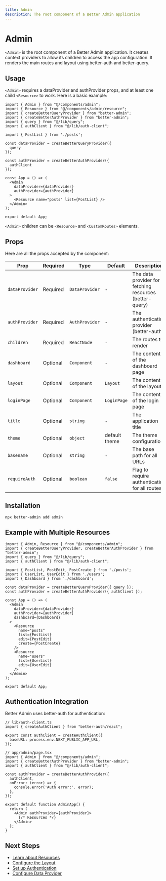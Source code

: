 ```yaml
---
title: Admin
description: The root component of a Better Admin application
---
```


# Admin

`<Admin>` is the root component of a Better Admin application. It creates context providers to allow its children to access the app configuration. It renders the main routes and layout using better-auth and better-query.

## Usage

`<Admin>` requires a dataProvider and authProvider props, and at least one child `<Resource>` to work. Here is a basic example:

```tsx
import { Admin } from "@/components/admin";
import { Resource } from "@/components/admin/resource";
import { createBetterQueryProvider } from "better-admin";
import { createBetterAuthProvider } from "better-admin";
import { query } from "@/lib/query";
import { authClient } from "@/lib/auth-client";

import { PostList } from './posts';

const dataProvider = createBetterQueryProvider({ 
  query 
});

const authProvider = createBetterAuthProvider({ 
  authClient 
});

const App = () => (
  <Admin 
    dataProvider={dataProvider}
    authProvider={authProvider}
  >
    <Resource name="posts" list={PostList} />
  </Admin>
);

export default App;
```

`<Admin>` children can be `<Resource>` and `<CustomRoutes>` elements.

## Props

Here are all the props accepted by the component:

| Prop | Required | Type | Default | Description |
|------|----------|------|---------|-------------|
| `dataProvider` | Required | `DataProvider` | - | The data provider for fetching resources (better-query) |
| `authProvider` | Required | `AuthProvider` | - | The authentication provider (better-auth) |
| `children` | Required | `ReactNode` | - | The routes to render |
| `dashboard` | Optional | `Component` | - | The content of the dashboard page |
| `layout` | Optional | `Component` | `Layout` | The content of the layout |
| `loginPage` | Optional | `Component` | `LoginPage` | The content of the login page |
| `title` | Optional | `string` | - | The application title |
| `theme` | Optional | `object` | default theme | The theme configuration |
| `basename` | Optional | `string` | - | The base path for all URLs |
| `requireAuth` | Optional | `boolean` | `false` | Flag to require authentication for all routes |

## Installation

```bash title="Terminal"
npx better-admin add admin
```

## Example with Multiple Resources

```tsx
import { Admin, Resource } from "@/components/admin";
import { createBetterQueryProvider, createBetterAuthProvider } from "better-admin";
import { query } from "@/lib/query";
import { authClient } from "@/lib/auth-client";

import { PostList, PostEdit, PostCreate } from './posts';
import { UserList, UserEdit } from './users';
import { Dashboard } from './dashboard';

const dataProvider = createBetterQueryProvider({ query });
const authProvider = createBetterAuthProvider({ authClient });

const App = () => (
  <Admin 
    dataProvider={dataProvider}
    authProvider={authProvider}
    dashboard={Dashboard}
  >
    <Resource 
      name="posts" 
      list={PostList} 
      edit={PostEdit} 
      create={PostCreate} 
    />
    <Resource 
      name="users" 
      list={UserList} 
      edit={UserEdit} 
    />
  </Admin>
);

export default App;
```

## Authentication Integration

Better Admin uses better-auth for authentication:

```tsx
// lib/auth-client.ts
import { createAuthClient } from "better-auth/react";

export const authClient = createAuthClient({
  baseURL: process.env.NEXT_PUBLIC_APP_URL,
});

// app/admin/page.tsx
import { Admin } from "@/components/admin";
import { createBetterAuthProvider } from "better-admin";
import { authClient } from "@/lib/auth-client";

const authProvider = createBetterAuthProvider({
  authClient,
  onError: (error) => {
    console.error('Auth error:', error);
  },
});

export default function AdminApp() {
  return (
    <Admin authProvider={authProvider}>
      {/* Resources */}
    </Admin>
  );
}
```

## Next Steps

- [Learn about Resources](/docs/better-admin/components/resource)
- [Configure the Layout](/docs/better-admin/components/layout)
- [Set up Authentication](/docs/better-admin/auth-provider)
- [Configure Data Provider](/docs/better-admin/data-provider)
